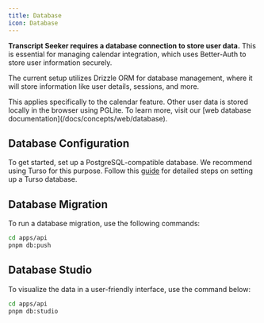 ```yaml
---
title: Database
icon: Database
---
```


**Transcript Seeker requires a database connection to store user data.** This is essential for managing calendar integration, which uses Better-Auth to store user information securely.

The current setup utilizes Drizzle ORM for database management, where it will store information like user details, sessions, and more.

<Callout>
  This applies specifically to the calendar feature. Other user data is stored
  locally in the browser using PGLite. To learn more, visit our [web database
  documentation](/docs/concepts/web/database).
</Callout>

## Database Configuration

To get started, set up a PostgreSQL-compatible database. We recommend using Turso for this purpose. Follow this [guide](/docs/transcript-seeker/guides/turso) for detailed steps on setting up a Turso database.

## Database Migration

To run a database migration, use the following commands:

```bash
cd apps/api
pnpm db:push
```

## Database Studio

To visualize the data in a user-friendly interface, use the command below:

```bash
cd apps/api
pnpm db:studio
```
